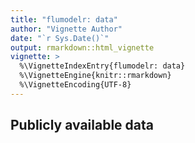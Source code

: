 ```yaml
---
title: "flumodelr: data"
author: "Vignette Author"
date: "`r Sys.Date()`"
output: rmarkdown::html_vignette
vignette: >
  %\VignetteIndexEntry{flumodelr: data}
  %\VignetteEngine{knitr::rmarkdown}
  %\VignetteEncoding{UTF-8}
---
```


## Publicly available data  
